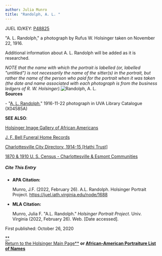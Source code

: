 ```yaml
---
author: Julia Munro
title: "Randolph, A. L. "
---
```

JUEL ID/KEY: [P48825](http://juel.iath.virginia.edu/public_person?person=48825 "P48825")

"A. L. Randolph," a photograph by Rufus W. Holsinger taken on November 22, 1916.  

Additional information about A. L. Randolph will be added as it is researched.

_NOTE that the name with which the portrait is labelled (or, labelled "untitled") is not necessarily the name of the sitter(s) in the portrait, but rather the name of the person who paid for the portrait when it was taken (the date and name associated with each photograph is from the business ledgers of R. W. Holsinger)._![Randolph, A. L.](https://iiif.lib.virginia.edu/iiif/uva-lib:1044772/full/778,561/0/default.jpg "Randolph, A. L. ")   
**Sources**

\- "[A. L. Randolph](https://search.lib.virginia.edu/catalog/uva-lib:1044772#?c=0&m=0&s=0&cv=0&xywh=0%2C-24%2C3988%2C2956 "Randolph, A. L. ")," 1916-11-22 photograph in UVA Library Catalogue (X04585A) 

**SEE ALSO**:

[Holsinger Image Gallery of African Americans](http://rwholsingerphotos.org/images.php "Holsinger Image Gallery of African Americans")

[J. F. Bell Funeral Home Records](http://www2.vcdh.virginia.edu/afam/raceandplace/perl_scripts/funeral_search.html "J. F. Bell Funeral Home Database")

[Charlottesville City Directory, 1914-15 \[Hathi Trust\]](https://catalog.hathitrust.org/Record/101954103 "Charlottesville City Directory, 1914-15") 

[1870 & 1910 U. S. Census - Charlottesville & Esmont Communities](http://www2.vcdh.virginia.edu/afam/raceandplace/census/search_both.html "1870 & 1910 U. S. Census: Charlottesville and Esmont Communities")

##### **Cite This Entry**

*   **APA Citation:**
    
    Munro, J.F. (2022, February 26). A.L. Randolph. Holsinger Portrait Project. https://juel.iath.virginia.edu/node/1688
    
*   **MLA Citation:**
    
    Munro, Julia F. "A.L. Randolph." _Holsinger Portrait Project_. Univ. Virginia (2022, February 26). Web. \[Date accessed\].
    

  
First published: October 26, 2020     

[**  
Return to the Holsinger Main Page**](http://juel.iath.virginia.edu/node/980) **or [African-American Portraiture List of Names](http://juel.iath.virginia.edu/node/996)**
